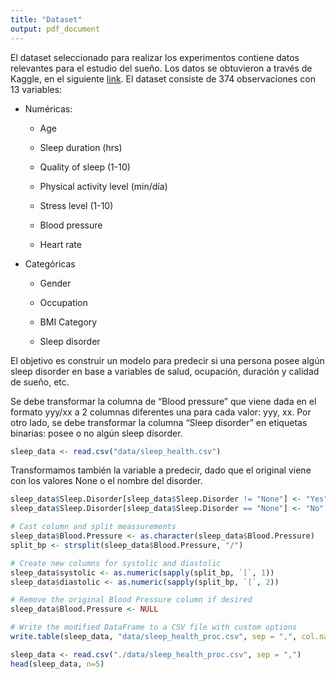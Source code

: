 ```yaml
---
title: "Dataset"
output: pdf_document
---
```


El dataset seleccionado para realizar los experimentos contiene datos relevantes para el estudio del sueño. Los datos se obtuvieron a través de Kaggle, en el siguiente [link](https://www.kaggle.com/datasets/uom190346a/sleep-health-and-lifestyle-dataset). El dataset consiste de 374 observaciones con 13 variables:

-   Numéricas:

    -   Age

    -   Sleep duration (hrs)

    -   Quality of sleep (1-10)

    -   Physical activity level (min/día)

    -   Stress level (1-10)

    -   Blood pressure

    -   Heart rate

-   Categóricas

    -   Gender

    -   Occupation

    -   BMI Category

    -   Sleep disorder

El objetivo es construir un modelo para predecir si una persona posee algún sleep disorder en base a variables de salud, ocupación, duración y calidad de sueño, etc.

Se debe transformar la columna de "Blood pressure" que viene dada en el formato yyy/xx a 2 columnas diferentes una para cada valor: yyy, xx. Por otro lado, se debe transformar la columna "Sleep disorder" en etiquetas binarias: posee o no algún sleep disorder.

```r
sleep_data <- read.csv("data/sleep_health.csv")
```

Transformamos también la variable a predecir, dado que el original viene con los valores None o el nombre del disorder.

```r
sleep_data$Sleep.Disorder[sleep_data$Sleep.Disorder != "None"] <- "Yes"
sleep_data$Sleep.Disorder[sleep_data$Sleep.Disorder == "None"] <- "No"
```

```r
# Cast column and split meassurements
sleep_data$Blood.Pressure <- as.character(sleep_data$Blood.Pressure)
split_bp <- strsplit(sleep_data$Blood.Pressure, "/")

# Create new columns for systolic and diastolic
sleep_data$systolic <- as.numeric(sapply(split_bp, `[`, 1))
sleep_data$diastolic <- as.numeric(sapply(split_bp, `[`, 2))

# Remove the original Blood Pressure column if desired
sleep_data$Blood.Pressure <- NULL
```

```r
# Write the modified DataFrame to a CSV file with custom options
write.table(sleep_data, "data/sleep_health_proc.csv", sep = ",", col.names = TRUE, row.names = FALSE)
```

```r
sleep_data <- read.csv("./data/sleep_health_proc.csv", sep = ",")
head(sleep_data, n=5)
```
